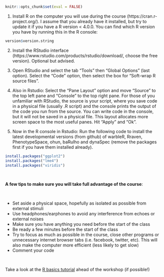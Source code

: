 &nbsp; 

```r

knitr::opts_chunk$set(eval = FALSE)

```

1) Install R on the computer you will use during the course (https://cran.r-project.org/). I assume that you already have it installed, but try to update it if you have a R version < 4.0.0. You can find which R version you have by running this in the R console:

```r

version$version.string

```

2) Install the RStudio interface (https://www.rstudio.com/products/rstudio/download/, choose the free version). Optional but advised.

3) Open RStudio and select the tab "Tools" then "Global Options" (last option). Select the "Code" option, then select the box for "Soft-wrap R source files".

4) Also in Rstudio: Select the "Pane Layout" option and move "Source" to the top left pane and "Console" to the top right pane. For those of you unfamiliar with RStudio, the source is your script, where you save code in a physical file (usually .R script) and the console prints the output of the code you run from the source. You can write code in the console, but it will not be saved in a physical file. This layout allocates more screen space to the most useful panes. Hit "Apply" and "Ok".

5) Now in the R console in Rstudio: Run the following code to install the latest developmental versions (from github) of warbleR, Rraven, PhenotypeSpace, ohun, baRulho and dynaSpec (remove the packages first if you have them installed already).

```r

install.packages("ggplot2") 
install.packages("lme4")
install.packages("viridis")
```


&nbsp; 

<div class="alert alert-warning">


**A few tips to make sure you will take full advantage of the course**:

&nbsp; 

  - Set aside a physical space, hopefully as isolated as possible from external stimuli
  - Use headphones/earphones to avoid any interference from echoes or external noises
  - Make sure you have anything you need before the start of the class
  - Be ready a few minutes before the start of the class
  - Try to focus as much as possible in the course, close other programs or unnecessary internet browser tabs (i.e. facebook, twitter, etc). This will also make the computer more efficient (less likely to get slow)
  - Comment your code

</div>


&nbsp; 

Take a look at the [R basics tutorial]() ahead of the workshop (if possible!)


